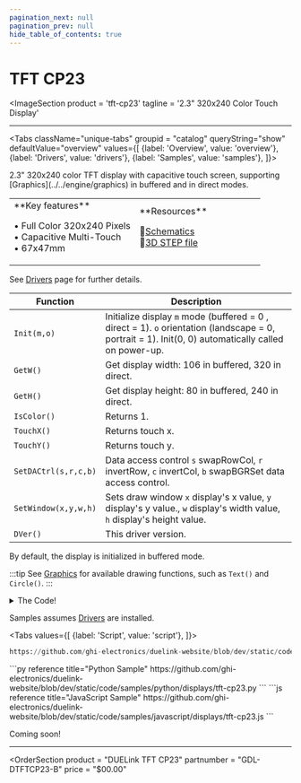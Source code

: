 ```yaml
---
pagination_next: null
pagination_prev: null
hide_table_of_contents: true
---
```



# TFT CP23

<ImageSection
    product = 'tft-cp23'
    tagline = '2.3" 320x240 Color Touch Display'
></ImageSection>

---

<Tabs className="unique-tabs" groupid = "catalog" queryString="show" defaultValue="overview"
  values={[
    {label: 'Overview', value: 'overview'},
    {label: 'Drivers', value: 'drivers'},
    {label: 'Samples', value: 'samples'},
  ]}>

<TabItem value="overview">
2.3" 320x240 color TFT display with capacitive touch screen, supporting [Graphics](../../engine/graphics) in buffered and in direct modes.

<table><td width='50%'>
**Key features**

• Full Color 320x240 Pixels<br/>
• Capacitive Multi-Touch<br/>
• 67x47mm<br/>

</td><td width='50%'>
**Resources**

📄[Schematics](pathname:///sch/gdl-dtftcp23-b.pdf)<br/>
🔩[3D STEP file](pathname:///3d/gdl-dtftcp23-b.step)<br/>

</td></table>

</TabItem>

<TabItem value="drivers">

See [Drivers](../../engine/drivers) page for further details.


Function | Description
---| ---
`Init(m,o)` | Initialize display `m` mode (buffered = 0 , direct = 1). `o` orientation (landscape = 0, portrait = 1). Init(0, 0) automatically called on power-up.
`GetW()` | Get display width: 106 in buffered, 320 in direct.
`GetH()` | Get display height: 80 in buffered, 240 in direct.
`IsColor()` | Returns 1.
`TouchX()` | Returns touch x.
`TouchY()` | Returns touch y.
`SetDACtrl(s,r,c,b)` | Data access control `s` swapRowCol, `r` invertRow, `c` invertCol, `b` swapBGRSet data access control.
`SetWindow(x,y,w,h)` | Sets draw window `x` display's x value, `y` display's y value., `w` display's width value, `h` display's height value.                                                                                                                                                                  |
`DVer()` | This driver version.                                                                                                                                                                            |

By default, the display is initialized in buffered mode.

:::tip
See [Graphics](../../engine/graphics) for available drawing functions, such as `Text()` and `Circle()`.
:::

<details>
  <summary>The Code!</summary>



```py reference title="TFT CP23 Driver"
https://github.com/ghi-electronics/duelink-website/blob/dev/static/code/drivers/displays/tft-cp23.txt
```

</details>
</TabItem>

<TabItem value="samples">

Samples assumes [Drivers](../../engine/drivers) are installed.

<Tabs
  values={[
    {label: 'Script', value: 'script'},
]}>

<TabItem value="script">

```py reference title="Script Sample"
https://github.com/ghi-electronics/duelink-website/blob/dev/static/code/samples/script/displays/tft-cp23.txt
```
</TabItem>

<TabItem value="py">
```py reference title="Python Sample"
https://github.com/ghi-electronics/duelink-website/blob/dev/static/code/samples/python/displays/tft-cp23.py
```
</TabItem>

<TabItem value="js">
```js reference title="JavaScript Sample"
https://github.com/ghi-electronics/duelink-website/blob/dev/static/code/samples/javascript/displays/tft-cp23.js
```

</TabItem>

</Tabs>

</TabItem>

<TabItem value="projects">Coming soon!</TabItem>

</Tabs>

---
<OrderSection
    product = "DUELink TFT CP23"
    partnumber = "GDL-DTFTCP23-B"
    price = "$00.00"
></OrderSection>